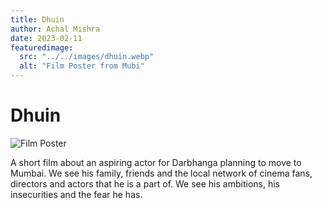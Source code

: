 ```yaml
---
title: Dhuin
author: Achal Mishra
date: 2023-02-11
featuredimage:
  src: "../../images/dhuin.webp"
  alt: "Film Poster from Mubi"
---
```


# Dhuin

![Film Poster](../../images/dhuin.webp)

A short film about an aspiring actor for Darbhanga planning to move to Mumbai. We see his family, friends and the local network of cinema fans, directors and actors that he is a part of. We see his ambitions, his insecurities and the fear he has.
